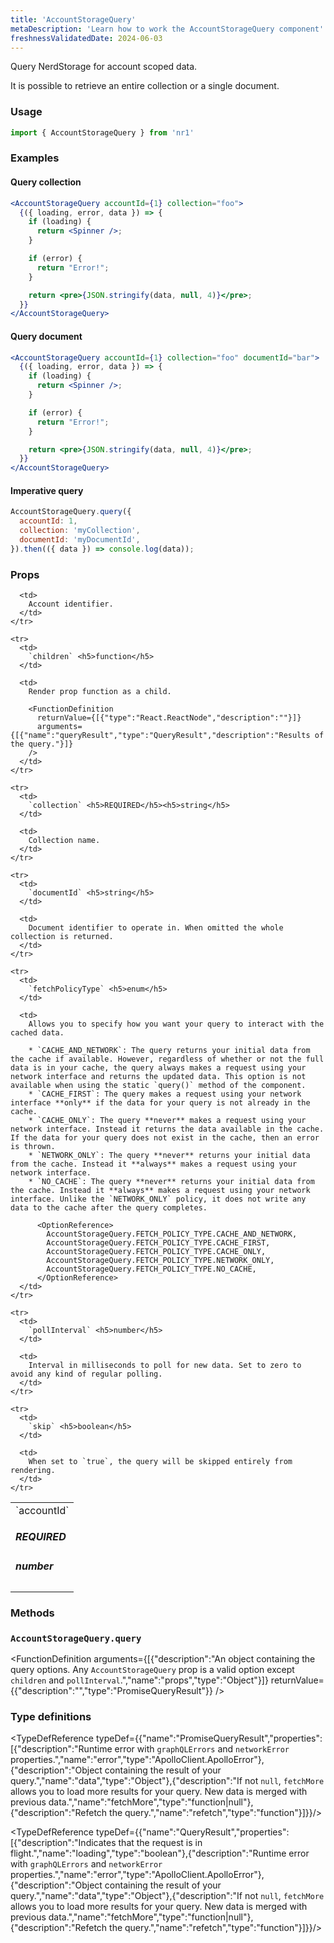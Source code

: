 ```yaml
---
title: 'AccountStorageQuery'
metaDescription: 'Learn how to work the AccountStorageQuery component'
freshnessValidatedDate: 2024-06-03
---
```


Query NerdStorage for account scoped data.

It is possible to retrieve an entire collection or a single document.

### Usage

```jsx
import { AccountStorageQuery } from 'nr1'
```

### Examples

#### Query collection

```jsx
<AccountStorageQuery accountId={1} collection="foo">
  {({ loading, error, data }) => {
    if (loading) {
      return <Spinner />;
    }

    if (error) {
      return "Error!";
    }

    return <pre>{JSON.stringify(data, null, 4)}</pre>;
  }}
</AccountStorageQuery>
```

#### Query document

```jsx
<AccountStorageQuery accountId={1} collection="foo" documentId="bar">
  {({ loading, error, data }) => {
    if (loading) {
      return <Spinner />;
    }

    if (error) {
      return "Error!";
    }

    return <pre>{JSON.stringify(data, null, 4)}</pre>;
  }}
</AccountStorageQuery>
```

#### Imperative query

```jsx
AccountStorageQuery.query({
  accountId: 1,
  collection: 'myCollection',
  documentId: 'myDocumentId',
}).then(({ data }) => console.log(data));
```

### Props

<table>
  <tbody>
    <tr>
      <td>
        `accountId` <h5>REQUIRED</h5> <h5>number</h5>
      </td>

      <td>
        Account identifier.
      </td>
    </tr>

    <tr>
      <td>
        `children` <h5>function</h5>
      </td>

      <td>
        Render prop function as a child.

        <FunctionDefinition
          returnValue={[{"type":"React.ReactNode","description":""}]}
          arguments={[{"name":"queryResult","type":"QueryResult","description":"Results of the query."}]}
        />
      </td>
    </tr>

    <tr>
      <td>
        `collection` <h5>REQUIRED</h5><h5>string</h5>
      </td>

      <td>
        Collection name.
      </td>
    </tr>

    <tr>
      <td>
        `documentId` <h5>string</h5>
      </td>

      <td>
        Document identifier to operate in. When omitted the whole collection is returned.
      </td>
    </tr>

    <tr>
      <td>
        `fetchPolicyType` <h5>enum</h5>
      </td>

      <td>
        Allows you to specify how you want your query to interact with the cached data.

        * `CACHE_AND_NETWORK`: The query returns your initial data from the cache if available. However, regardless of whether or not the full data is in your cache, the query always makes a request using your network interface and returns the updated data. This option is not available when using the static `query()` method of the component.
        * `CACHE_FIRST`: The query makes a request using your network interface **only** if the data for your query is not already in the cache.
        * `CACHE_ONLY`: The query **never** makes a request using your network interface. Instead it returns the data available in the cache. If the data for your query does not exist in the cache, then an error is thrown.
        * `NETWORK_ONLY`: The query **never** returns your initial data from the cache. Instead it **always** makes a request using your network interface.
        * `NO_CACHE`: The query **never** returns your initial data from the cache. Instead it **always** makes a request using your network interface. Unlike the `NETWORK_ONLY` policy, it does not write any data to the cache after the query completes.

          <OptionReference>
            AccountStorageQuery.FETCH_POLICY_TYPE.CACHE_AND_NETWORK,
            AccountStorageQuery.FETCH_POLICY_TYPE.CACHE_FIRST,
            AccountStorageQuery.FETCH_POLICY_TYPE.CACHE_ONLY,
            AccountStorageQuery.FETCH_POLICY_TYPE.NETWORK_ONLY,
            AccountStorageQuery.FETCH_POLICY_TYPE.NO_CACHE,
          </OptionReference>
      </td>
    </tr>

    <tr>
      <td>
        `pollInterval` <h5>number</h5>
      </td>

      <td>
        Interval in milliseconds to poll for new data. Set to zero to avoid any kind of regular polling.
      </td>
    </tr>

    <tr>
      <td>
        `skip` <h5>boolean</h5>
      </td>

      <td>
        When set to `true`, the query will be skipped entirely from rendering.
      </td>
    </tr>
  </tbody>
</table>

### Methods

### `AccountStorageQuery.query`

<FunctionDefinition
  arguments={[{"description":"An object containing the query options. Any `AccountStorageQuery` prop is a valid option except `children` and `pollInterval`.","name":"props","type":"Object"}]}
  returnValue={{"description":"","type":"PromiseQueryResult"}}
/>

### Type definitions

<TypeDefReference typeDef={{"name":"PromiseQueryResult","properties":[{"description":"Runtime error with `graphQLErrors` and `networkError` properties.","name":"error","type":"ApolloClient.ApolloError"},{"description":"Object containing the result of your query.","name":"data","type":"Object"},{"description":"If not `null`, `fetchMore` allows you to load more results for your query. New data is merged with previous data.","name":"fetchMore","type":"function|null"},{"description":"Refetch the query.","name":"refetch","type":"function"}]}}/>

<TypeDefReference typeDef={{"name":"QueryResult","properties":[{"description":"Indicates that the request is in flight.","name":"loading","type":"boolean"},{"description":"Runtime error with `graphQLErrors` and `networkError` properties.","name":"error","type":"ApolloClient.ApolloError"},{"description":"Object containing the result of your query.","name":"data","type":"Object"},{"description":"If not `null`, `fetchMore` allows you to load more results for your query. New data is merged with previous data.","name":"fetchMore","type":"function|null"},{"description":"Refetch the query.","name":"refetch","type":"function"}]}}/>
